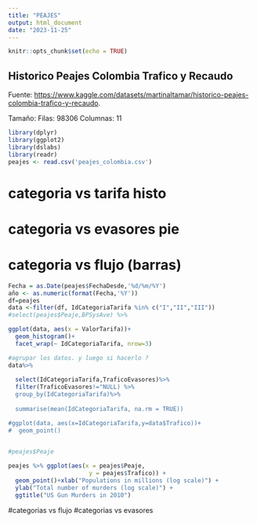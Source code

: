 ```yaml
---
title: "PEAJES"
output: html_document
date: "2023-11-25"
---
```


```r
knitr::opts_chunk$set(echo = TRUE)
```
## Historico Peajes Colombia Trafico y Recaudo

Fuente: <https://www.kaggle.com/datasets/martinaltamar/historico-peajes-colombia-trafico-y-recaudo>.

Tamaño:
Filas: 98306
Columnas: 11

```r
library(dplyr)
library(ggplot2)
library(dslabs)
library(readr)
peajes <- read.csv('peajes_colombia.csv')

```
# categoria vs tarifa histo
# categoria vs evasores pie
# categoria vs flujo (barras)

```r
Fecha = as.Date(peajes$FechaDesde,'%d/%m/%Y')
año <- as.numeric(format(Fecha,'%Y'))
df=peajes
data <-filter(df, IdCategoriaTarifa %in% c("I","II","III"))
#select(peajes$Peaje,BPSysAve) %>%
```

```r

ggplot(data, aes(x = ValorTarifa))+
  geom_histogram()+
  facet_wrap(~ IdCategoriaTarifa, nrow=3)

```


```r

#agrupar los datos. y luego si hacerlo ? 
data%>%
  
  select(IdCategoriaTarifa,TraficoEvasores)%>%
  filter(TraficoEvasores!="NULL) %>%
  group_by(IdCategoriaTarifa)%>%
  
  summarise(mean(IdCategoriaTarifa, na.rm = TRUE))

#ggplot(data, aes(x=IdCategoriaTarifa,y=data$Trafico))+
#  geom_point()
  

```

















```r
#peajes$Peaje

peajes %>% ggplot(aes(x = peajes$Peaje, 
                       y = peajes$Trafico)) + 
  geom_point()+xlab("Populations in millions (log scale)") + 
  ylab("Total number of murders (log scale)") +
  ggtitle("US Gun Murders in 2010")

```

#categorias vs flujo
#categorias vs evasores
